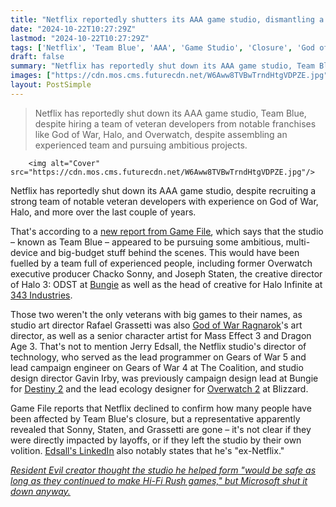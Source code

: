 ```yaml
---
title: "Netflix reportedly shutters its AAA game studio, dismantling a team of former God of War, Overwatch, Halo, and Gears of War devs"
date: "2024-10-22T10:27:29Z"
lastmod: "2024-10-22T10:27:29Z"
tags: ['Netflix', 'Team Blue', 'AAA', 'Game Studio', 'Closure', 'God of War', 'Halo', 'Overwatch', 'Destiny 2', 'Bungie', '343 Industries', 'Blizzard']
draft: false
summary: "Netflix has reportedly shut down its AAA game studio, Team Blue, despite hiring a team of veteran developers from notable franchises like God of War, Halo, and Overwatch, despite assembling an experienced team and pursuing ambitious projects."
images: ["https://cdn.mos.cms.futurecdn.net/W6Aww8TVBwTrndHtgVDPZE.jpg"]
layout: PostSimple
---
```

> Netflix has reportedly shut down its AAA game studio, Team Blue, despite hiring a team of veteran developers from notable franchises like God of War, Halo, and Overwatch, despite assembling an experienced team and pursuing ambitious projects.


        <img alt="Cover" src="https://cdn.mos.cms.futurecdn.net/W6Aww8TVBwTrndHtgVDPZE.jpg"/>
        
Netflix has reportedly shut down its AAA game studio, despite recruiting a strong team of notable veteran developers with experience on God of War, Halo, and more over the last couple of years.

That's according to a [<u>new report from Game File</u>](https://www.gamefile.news/p/netflix-team-blue-socal-studio), which says that the studio – known as Team Blue – appeared to be pursuing some ambitious, multi-device and big-budget stuff behind the scenes. This would have been fuelled by a team full of experienced people, including former Overwatch executive producer Chacko Sonny, and Joseph Staten, the creative director of Halo 3: ODST at [Bungie](https://www.gamesradar.com/tag/bungie/) as well as the head of creative for Halo Infinite at [343 Industries](https://www.gamesradar.com/tag/343-industries/).

Those two weren't the only veterans with big games to their names, as studio art director Rafael Grassetti was also [<u>God of War Ragnarok</u>](https://www.gamesradar.com/god-of-war-ragnarok-guide/)'s art director, as well as a senior character artist for Mass Effect 3 and Dragon Age 3. That's not to mention Jerry Edsall, the Netflix studio's director of technology, who served as the lead programmer on Gears of War 5 and lead campaign engineer on Gears of War 4 at The Coalition, and studio design director Gavin Irby, was previously campaign design lead at Bungie for [<u>Destiny 2</u>](https://www.gamesradar.com/destiny-2/) and the lead ecology designer for [<u>Overwatch 2</u>](https://www.gamesradar.com/overwatch-2-guide/) at Blizzard.

Game File reports that Netflix declined to confirm how many people have been affected by Team Blue's closure, but a representative apparently revealed that Sonny, Staten, and Grassetti are gone – it's not clear if they were directly impacted by layoffs, or if they left the studio by their own volition. [<u>Edsall's LinkedIn</u>](https://www.linkedin.com/in/jerry-edsall/?originalSubdomain=ca) also notably states that he's "ex-Netflix." 

[<u><em>Resident Evil creator thought the studio he helped form "would be safe as long as they continued to make Hi-Fi Rush games," but Microsoft shut it down anyway.</em></u>](https://www.gamesradar.com/games/action/resident-evil-creator-thought-the-studio-he-helped-form-would-be-safe-as-long-as-they-continued-to-make-hi-fi-rush-games-but-microsoft-shut-it-down-anyway/)
        